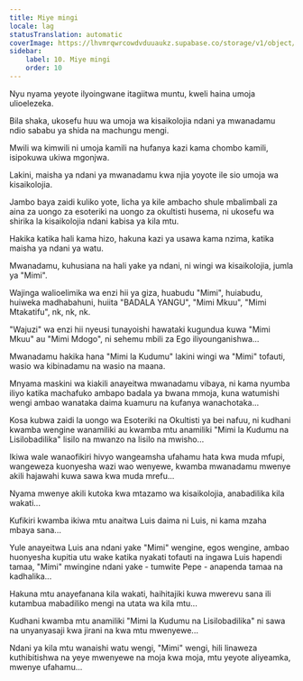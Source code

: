 ```yaml
---
title: Miye mingi
locale: lag
statusTranslation: automatic
coverImage: https://lhvmrqwrcowdvduuaukz.supabase.co/storage/v1/object/public/strapi-uploads/small_cover-tratado-de-psicologia-revolucionaria.webp-5e15e1cec4e0ebebcde5d7fc7565d8fd.webp
sidebar:
    label: 10. Miye mingi
    order: 10
---
```

Nyu nyama yeyote ilyoingwane itagiitwa muntu, kweli haina umoja ulioelezeka.

Bila shaka, ukosefu huu wa umoja wa kisaikolojia ndani ya mwanadamu ndio sababu ya shida na machungu mengi.

Mwili wa kimwili ni umoja kamili na hufanya kazi kama chombo kamili, isipokuwa ukiwa mgonjwa.

Lakini, maisha ya ndani ya mwanadamu kwa njia yoyote ile sio umoja wa kisaikolojia.

Jambo baya zaidi kuliko yote, licha ya kile ambacho shule mbalimbali za aina za uongo za esoteriki na uongo za okultisti husema, ni ukosefu wa shirika la kisaikolojia ndani kabisa ya kila mtu.

Hakika katika hali kama hizo, hakuna kazi ya usawa kama nzima, katika maisha ya ndani ya watu.

Mwanadamu, kuhusiana na hali yake ya ndani, ni wingi wa kisaikolojia, jumla ya "Mimi".

Wajinga walioelimika wa enzi hii ya giza, huabudu "Mimi", huiabudu, huiweka madhabahuni, huiita "BADALA YANGU", "Mimi Mkuu", "Mimi Mtakatifu", nk, nk, nk.

"Wajuzi" wa enzi hii nyeusi tunayoishi hawataki kugundua kuwa "Mimi Mkuu" au "Mimi Mdogo", ni sehemu mbili za Ego iliyounganishwa...

Mwanadamu hakika hana "Mimi la Kudumu" lakini wingi wa "Mimi" tofauti, wasio wa kibinadamu na wasio na maana.

Mnyama maskini wa kiakili anayeitwa mwanadamu vibaya, ni kama nyumba iliyo katika machafuko ambapo badala ya bwana mmoja, kuna watumishi wengi ambao wanataka daima kuamuru na kufanya wanachotaka...

Kosa kubwa zaidi la uongo wa Esoteriki na Okultisti ya bei nafuu, ni kudhani kwamba wengine wanamiliki au kwamba mtu anamiliki "Mimi la Kudumu na Lisilobadilika" lisilo na mwanzo na lisilo na mwisho...

Ikiwa wale wanaofikiri hivyo wangeamsha ufahamu hata kwa muda mfupi, wangeweza kuonyesha wazi wao wenyewe, kwamba mwanadamu mwenye akili hajawahi kuwa sawa kwa muda mrefu...

Nyama mwenye akili kutoka kwa mtazamo wa kisaikolojia, anabadilika kila wakati...

Kufikiri kwamba ikiwa mtu anaitwa Luis daima ni Luis, ni kama mzaha mbaya sana...

Yule anayeitwa Luis ana ndani yake "Mimi" wengine, egos wengine, ambao huonyesha kupitia utu wake katika nyakati tofauti na ingawa Luis hapendi tamaa, "Mimi" mwingine ndani yake - tumwite Pepe - anapenda tamaa na kadhalika...

Hakuna mtu anayefanana kila wakati, haihitajiki kuwa mwerevu sana ili kutambua mabadiliko mengi na utata wa kila mtu...

Kudhani kwamba mtu anamiliki "Mimi la Kudumu na Lisilobadilika" ni sawa na unyanyasaji kwa jirani na kwa mtu mwenyewe...

Ndani ya kila mtu wanaishi watu wengi, "Mimi" wengi, hili linaweza kuthibitishwa na yeye mwenyewe na moja kwa moja, mtu yeyote aliyeamka, mwenye ufahamu...


